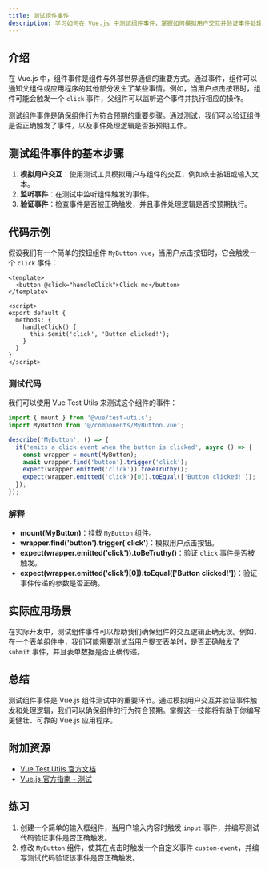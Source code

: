 ```yaml
---
title: 测试组件事件
description: 学习如何在 Vue.js 中测试组件事件，掌握如何模拟用户交互并验证事件处理逻辑。
---
```


## 介绍

在 Vue.js 中，组件事件是组件与外部世界通信的重要方式。通过事件，组件可以通知父组件或应用程序的其他部分发生了某些事情。例如，当用户点击按钮时，组件可能会触发一个 `click` 事件，父组件可以监听这个事件并执行相应的操作。

测试组件事件是确保组件行为符合预期的重要步骤。通过测试，我们可以验证组件是否正确触发了事件，以及事件处理逻辑是否按预期工作。

## 测试组件事件的基本步骤

1. **模拟用户交互**：使用测试工具模拟用户与组件的交互，例如点击按钮或输入文本。
2. **监听事件**：在测试中监听组件触发的事件。
3. **验证事件**：检查事件是否被正确触发，并且事件处理逻辑是否按预期执行。

## 代码示例

假设我们有一个简单的按钮组件 `MyButton.vue`，当用户点击按钮时，它会触发一个 `click` 事件：

```vue
<template>
  <button @click="handleClick">Click me</button>
</template>

<script>
export default {
  methods: {
    handleClick() {
      this.$emit('click', 'Button clicked!');
    }
  }
}
</script>
```

### 测试代码

我们可以使用 Vue Test Utils 来测试这个组件的事件：

```javascript
import { mount } from '@vue/test-utils';
import MyButton from '@/components/MyButton.vue';

describe('MyButton', () => {
  it('emits a click event when the button is clicked', async () => {
    const wrapper = mount(MyButton);
    await wrapper.find('button').trigger('click');
    expect(wrapper.emitted('click')).toBeTruthy();
    expect(wrapper.emitted('click')[0]).toEqual(['Button clicked!']);
  });
});
```

### 解释

- **mount(MyButton)**：挂载 `MyButton` 组件。
- **wrapper.find('button').trigger('click')**：模拟用户点击按钮。
- **expect(wrapper.emitted('click')).toBeTruthy()**：验证 `click` 事件是否被触发。
- **expect(wrapper.emitted('click')[0]).toEqual(['Button clicked!'])**：验证事件传递的参数是否正确。

## 实际应用场景

在实际开发中，测试组件事件可以帮助我们确保组件的交互逻辑正确无误。例如，在一个表单组件中，我们可能需要测试当用户提交表单时，是否正确触发了 `submit` 事件，并且表单数据是否正确传递。

## 总结

测试组件事件是 Vue.js 组件测试中的重要环节。通过模拟用户交互并验证事件触发和处理逻辑，我们可以确保组件的行为符合预期。掌握这一技能将有助于你编写更健壮、可靠的 Vue.js 应用程序。

## 附加资源

- [Vue Test Utils 官方文档](https://vue-test-utils.vuejs.org/)
- [Vue.js 官方指南 - 测试](https://vuejs.org/guide/scaling-up/testing.html)

## 练习

1. 创建一个简单的输入框组件，当用户输入内容时触发 `input` 事件，并编写测试代码验证事件是否正确触发。
2. 修改 `MyButton` 组件，使其在点击时触发一个自定义事件 `custom-event`，并编写测试代码验证该事件是否正确触发。
